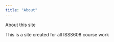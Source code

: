 ```yaml
---
title: "About"
---
```


About this site

This is a site created for all ISSS608 course work

```r

```
